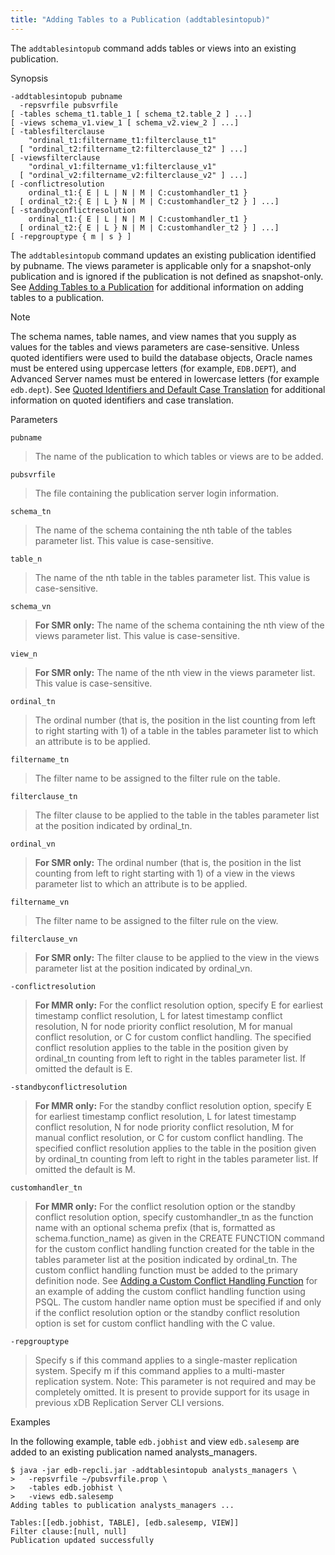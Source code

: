 ```yaml
---
title: "Adding Tables to a Publication (addtablesintopub)"
---
```


<div id="adding_tables_to_publication" class="registered_link"></div>


The `addtablesintopub` command adds tables or views into an existing publication.

Synopsis

``` text
-addtablesintopub pubname
  -repsvrfile pubsvrfile
[ -tables schema_t1.table_1 [ schema_t2.table_2 ] ...]
[ -views schema_v1.view_1 [ schema_v2.view_2 ] ...]
[ -tablesfilterclause
    "ordinal_t1:filtername_t1:filterclause_t1"
  [ "ordinal_t2:filtername_t2:filterclause_t2" ] ...]
[ -viewsfilterclause
    "ordinal_v1:filtername_v1:filterclause_v1"
  [ "ordinal_v2:filtername_v2:filterclause_v2" ] ...]
[ -conflictresolution
    ordinal_t1:{ E | L | N | M | C:customhandler_t1 }
  [ ordinal_t2:{ E | L } N | M | C:customhandler_t2 } ] ...]
[ -standbyconflictresolution
    ordinal_t1:{ E | L | N | M | C:customhandler_t1 }
  [ ordinal_t2:{ E | L } N | M | C:customhandler_t2 } ] ...]
[ -repgrouptype { m | s } ]
```

The `addtablesintopub` command updates an existing publication identified by pubname. The views parameter is applicable only for a snapshot-only publication and is ignored if the publication is not defined as snapshot-only. See [Adding Tables to a Publication](../../07_common_operations/06_managing_publication/#add_tables_to_pub) for additional information on adding tables to a publication.

<div class="note">

<div class="title">

Note

</div>

The schema names, table names, and view names that you supply as values for the tables and views parameters are case-sensitive. Unless quoted identifiers were used to build the database objects, Oracle names must be entered using uppercase letters (for example, `EDB.DEPT`), and Advanced Server names must be entered in lowercase letters (for example `edb.dept`). See [Quoted Identifiers and Default Case Translation](../../10_appendix/04_miscellaneous_xdb_processing_topics/#quoted_identifiers) for additional information on quoted identifiers and case translation.

</div>

Parameters

`pubname`

> The name of the publication to which tables or views are to be added.

`pubsvrfile`

> The file containing the publication server login information.

`schema_tn`

> The name of the schema containing the nth table of the tables parameter list. This value is case-sensitive.

`table_n`

> The name of the nth table in the tables parameter list. This value is case-sensitive.

`schema_vn`

> **For SMR only:** The name of the schema containing the nth view of the views parameter list. This value is case-sensitive.

`view_n`

> **For SMR only:** The name of the nth view in the views parameter list. This value is case-sensitive.

`ordinal_tn`

> The ordinal number (that is, the position in the list counting from left to right starting with 1) of a table in the tables parameter list to which an attribute is to be applied.

`filtername_tn`

> The filter name to be assigned to the filter rule on the table.

`filterclause_tn`

> The filter clause to be applied to the table in the tables parameter list at the position indicated by ordinal\_tn.

`ordinal_vn`

> **For SMR only:** The ordinal number (that is, the position in the list counting from left to right starting with 1) of a view in the views parameter list to which an attribute is to be applied.

`filtername_vn`

> The filter name to be assigned to the filter rule on the view.

`filterclause_vn`

> **For SMR only:** The filter clause to be applied to the view in the views parameter list at the position indicated by ordinal\_vn.

`-conflictresolution`

> **For MMR only:** For the conflict resolution option, specify E for earliest timestamp conflict resolution, L for latest timestamp conflict resolution, N for node priority conflict resolution, M for manual conflict resolution, or C for custom conflict handling. The specified conflict resolution applies to the table in the position given by ordinal\_tn counting from left to right in the tables parameter list. If omitted the default is E.

`-standbyconflictresolution`

> **For MMR only:** For the standby conflict resolution option, specify E for earliest timestamp conflict resolution, L for latest timestamp conflict resolution, N for node priority conflict resolution, M for manual conflict resolution, or C for custom conflict handling. The specified conflict resolution applies to the table in the position given by ordinal\_tn counting from left to right in the tables parameter list. If omitted the default is M.

`customhandler_tn`

> **For MMR only:** For the conflict resolution option or the standby conflict resolution option, specify customhandler\_tn as the function name with an optional schema prefix (that is, formatted as schema.function\_name) as given in the CREATE FUNCTION command for the custom conflict handling function created for the table in the tables parameter list at the position indicated by ordinal\_tn. The custom conflict handling function must be added to the primary definition node. See [Adding a Custom Conflict Handling Function](../../06_mmr_operation/06_conflict_resolution/08_custom_conflict_handling/#adding_custom_conflict_handling_function) for an example of adding the custom conflict handling function using PSQL. The custom handler name option must be specified if and only if the conflict resolution option or the standby conflict resolution option is set for custom conflict handling with the C value.

`-repgrouptype`

> Specify s if this command applies to a single-master replication system. Specify m if this command applies to a multi-master replication system. Note: This parameter is not required and may be completely omitted. It is present to provide support for its usage in previous xDB Replication Server CLI versions.

Examples

In the following example, table `edb.jobhist` and view `edb.salesemp` are added to an existing publication named analysts\_managers.

``` text
$ java -jar edb-repcli.jar -addtablesintopub analysts_managers \
>   -repsvrfile ~/pubsvrfile.prop \
>   -tables edb.jobhist \
>   -views edb.salesemp
Adding tables to publication analysts_managers ...

Tables:[[edb.jobhist, TABLE], [edb.salesemp, VIEW]]
Filter clause:[null, null]
Publication updated successfully
```
